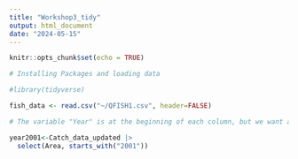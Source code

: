 ```yaml
---
title: "Workshop3_tidy"
output: html_document
date: "2024-05-15"
---
```


```r
knitr::opts_chunk$set(echo = TRUE)
```

```r
# Installing Packages and loading data

#library(tidyverse)

fish_data <- read.csv("~/QFISH1.csv", header=FALSE)


```

```r
# The variable "Year" is at the beginning of each column, but we want all years to be in one singlular column

```



```r
year2001<-Catch_data_updated |>
  select(Area, starts_with("2001"))


```


